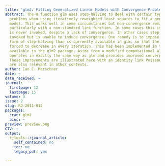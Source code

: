 ```yaml
---
title: 'glm2: Fitting Generalized Linear Models with Convergence Problems'
abstract: The R function glm uses step-halving to deal with certain types of convergence
  problems when using iteratively reweighted least squares to fit a generalized linear
  model. This works well in some circumstances but non-convergence remains a possibility,
  particularly with a non-standard link function. In some cases this is because step-halving
  is never invoked, despite a lack of convergence. In other cases step-halving is
  invoked but is unable to induce convergence. One remedy is to impose a stricter
  form of step-halving than is currently available in glm, so that the deviance is
  forced to decrease in every iteration. This has been implemented in the glm2 function
  available in the glm2 package. Aside from a modified computational algorithm, glm2
  operates in exactly the same way as glm and provides improved convergence properties.
  These improvements are illustrated here with an identity link Poisson model, but
  are also relevant in other contexts.
author: Ian C. Marschner
date: ~
date_received: ~
journal:
  firstpage: 12
  lastpage: 15
volume: 3
issue: 2
slug: RJ-2011-012
packages:
  cran: glm2
  bioc: ~
preview: preview.png
CTV: ~
output:
  rjtools::rjournal_article:
    self_contained: no
    toc: no
    legacy_pdf: yes

---
```

